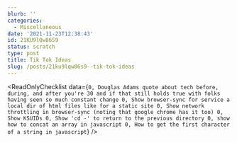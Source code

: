 ```yaml
---
blurb: ''
categories:
  - Miscellaneous
date: '2021-11-23T12:38:43'
id: 21KU9lQw86S9
status: scratch
type: post
title: Tik Tok Ideas
slug: /posts/21ku9lqw86s9--tik-tok-ideas
---
```


<ReadOnlyChecklist data={`
0, Douglas Adams quote about tech before, during, and after you're 30 and if that still holds true with folks having seen so much constant change
0, Show browser-sync for service a local dir of html files like for a static site
0, Show network throttling in browser-sync (noting that google chrome has it too)
0, Show KSUIDs
0, Show 'cd -' to return to the previous directory
0, show how to concat an array in javascript
0, How to get the first character of a string in javascript
`} />


